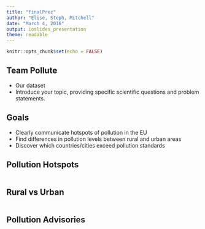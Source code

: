 ```yaml
---
title: "finalPrez"
author: "Elise, Steph, Mitchell"
date: "March 4, 2016"
output: ioslides_presentation
theme: readable
---
```


```r
knitr::opts_chunk$set(echo = FALSE)
```

## Team Pollute

- Our dataset
- Introduce your topic, providing specific scientific questions and problem statements.

## Goals

- Clearly communicate hotspots of pollution in the EU
- Find differences in pollution levels between rural and urban areas
- Discover which countries/cities exceed pollution standards

## Pollution Hotspots

```r

```

## Rural vs Urban

```r

```

## Pollution Advisories

```r

```
